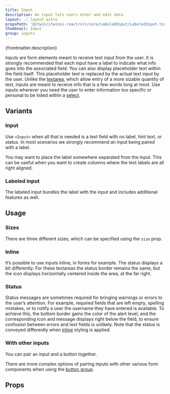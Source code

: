 ```yaml
---
title: Input
description: An input lets users enter and edit data.
layout: ./_layout.astro
propsPath: '@itwin/itwinui-react/src/core/LabeledInput/LabeledInput.tsx'
thumbnail: Input
group: inputs
---
```



<p>{frontmatter.description}</p>

<LiveExample src='Input.main.tsx' truncate={false}>
  <AllExamples.InputMainExample client:load />
</LiveExample>

Inputs are form elements meant to receive text input from the user. It is strongly recommended that each input have a label to indicate what info goes into the associated field. You can also display placeholder text within the field itself. This placeholder text is replaced by the actual text input by the user. Unlike the [textarea](textarea), which allow entry of a more sizable quantity of text, inputs are meant to receive info that is a few words long at most. Use inputs wherever you need the user to enter information too specific or personal to be listed within a [select](select).

## Variants

### Input

<LiveExample src='Input.input.tsx'>
  <AllExamples.InputInputExample client:load />
</LiveExample>

Use `<Input>` when all that is needed is a text field with no label, hint text, or status. In most scenarios we strongly recommend an input being paired with a label.

<LiveExample src='Input.separatelabel.tsx'>
  <AllExamples.InputSeparateLabelExample client:load />
</LiveExample>

You may want to place the label somewhere separated from the input. This can be useful when you want to create columns where the text labels are all right aligned.

### Labeled input

<LiveExample src='Input.main.tsx'>
  <AllExamples.InputMainExample client:load />
</LiveExample>

The labeled input bundles the label with the input and includes additional features as well.

## Usage

### Sizes

<LiveExample src='Input.sizes.tsx'>
  <AllExamples.InputSizesExample client:load />
</LiveExample>

There are three different sizes, which can be specified using the `size` prop.

### Inline

<LiveExample src='Input.inline.tsx'>
  <AllExamples.InputInlineExample client:load />
</LiveExample>

It’s possible to use inputs inline, in forms for example. The status displays a bit differently. For these textareas the status border remains the same, but the icon displays horizontally centered inside the area, at the far right.

### Status

<LiveExample src='Input.status.tsx'>
  <AllExamples.InputStatusExample client:load />
</LiveExample>

Status messages are sometimes required for bringing warnings or errors to the user’s attention. For example, required fields that are left empty, spelling mistakes, or to notify a user the username they have entered is available. To achieve this, the bottom border gains the color of the alert level, and the corresponding icon and message displays right below the field, to ensure confusion between errors and text fields is unlikely. Note that the status is conveyed differently when [inline](#inline) styling is applied.

### With other inputs

<LiveExample src='Input.button.tsx'>
  <AllExamples.InputButtonExample client:load />
</LiveExample>

You can pair an input and a button together.

<LiveExample src='ButtonGroup.input.tsx'>
  <AllExamples.ButtonGroupInputExample client:load />
</LiveExample>

There are more complex options of pairing inputs with other various form components when using the [button group](buttongroup).

## Props

<PropsTable path={frontmatter.propsPath} />
